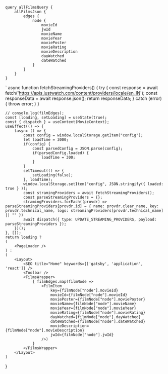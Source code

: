 

	query allFilmsQuery {
		allFilmsJson {
			edges {
				node {
					movieId
					jwId
					movieName
					movieYear
					moviePoster
					movieRating
					movieDescription
					dayWatched
					dateWatched
				}
			}
		}
	}
`
async function fetchStreamingProviders() {
	try {
		const response = await fetch('https://apis.justwatch.com/content/providers/locale/en_IN');
		const responseData = await response.json();
		return responseData;
	} catch (error) {
		throw error;
	}
}

	// console.log(filmEdges);
	const [loading, setLoading] = useState(true);
	const { dispatch } = useContext(MovieContext);
	useEffect(() => {
		(async () => {
			const config = window.localStorage.getItem("config");
			let loadTime = 3000;
			if(config) {
				const parsedConfig = JSON.parse(config);
				if(parsedConfig.loaded) {
					loadTime = 300;
				}
			}
			setTimeout(() => {
				setLoading(false);
			}, loadTime);
			window.localStorage.setItem("config", JSON.stringify({ loaded: true } ));
			const stramingProviders = await fetchStreamingProviders();
			const parseStreamingProviders = {};
			stramingProviders.forEach((provdr) => parseStreamingProviders[provdr.id] = { name: provdr.clear_name, key: provdr.technical_name, logo: streamingProviders[provdr.technical_name] || "" })
			await dispatch({ type: UPDATE_STREAMING_PROVIDERS, payload: parseStreamingProviders });
		})();
	}, []);
	return loading ?
	(
		<PageLoader />
	) :
	(
		<Layout>
			<SEO title="Home" keywords={['gatsby', 'application', 'react']} />
			<Toolbar />
			<FilmsWrapper>
				{ filmEdges.map(filmNode => 
					<FilmItem 
						key={filmNode["node"].movieId}
						movieId={filmNode["node"].movieId}
						moviePoster={filmNode["node"].moviePoster}
						movieName={filmNode["node"].movieName}
						movieYear={filmNode["node"].movieYear}
						movieRating={filmNode["node"].movieRating}
						dayWatched={filmNode["node"].dayWatched}
						dateWatched={filmNode["node"].dateWatched}
						movieDescription={filmNode["node"].movieDescription}
						jwId={filmNode["node"].jwId}
					/>)
				}
			</FilmsWrapper>
		</Layout>
	)
}